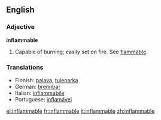 ==English==
{{rfp}}
{{etystub}}

===Adjective===
'''inflammable'''
# Capable of burning; easily set on fire.  See [[flammable]].

===Translations===
*Finnish: [[palava]], [[tulenarka]]
*German: [[brennbar]]
*Italian: [[infiammabile]]
*Portuguese: [[inflamável]]

[[el:inflammable]]
[[fr:inflammable]]
[[it:inflammable]]
[[zh:inflammable]]